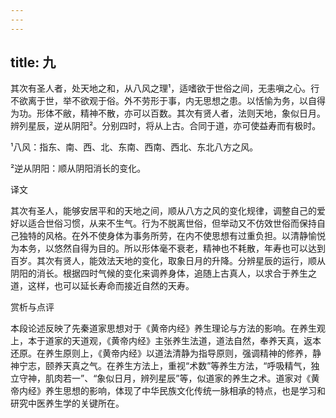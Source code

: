 ```yaml
---
---
---
```

title: 九
---




其次有圣人者，处天地之和，从八风之理¹，适嗜欲于世俗之间，无恚嗔之心。行不欲离于世，举不欲观于俗。外不劳形于事，内无思想之患。以恬愉为务，以自得为功。形体不敝，精神不散，亦可以百数。其次有贤人者，法则天地，象似日月。辨列星辰，逆从阴阳²。分别四时，将从上古。合同于道，亦可使益寿而有极时。

¹八风：指东、南、西、北、东南、西南、西北、东北八方之风。

²逆从阴阳：顺从阴阳消长的变化。

译文

其次有圣人，能够安居平和的天地之间，顺从八方之风的变化规律，调整自己的爱好以适合世俗习惯，从来不生气。行为不脱离世俗，但举动又不仿效世俗而保持自己独特的风格。在外不使身体为事务所劳，在内不使思想有过重负担。以清静愉悦为本务，以悠然自得为目的。所以形体毫不衰老，精神也不耗散，年寿也可以达到百岁。其次有贤人，能效法天地的变化，取象日月的升降。分辨星辰的运行，顺从阴阳的消长。根据四时气候的变化来调养身体，追随上古真人，以求合于养生之道，这样，也可以延长寿命而接近自然的天寿。

赏析与点评

本段论述反映了先秦道家思想对于《黄帝内经》养生理论与方法的影响。在养生观上，本于道家的天道观，《黄帝内经》主张养生法道，道法自然，奉养天真，返本还原。在养生原则上，《黄帝内经》以道法清静为指导原则，强调精神的修养，静神宁志，颐养天真之气。在养生方法上，重视“术数”等养生方法，“呼吸精气，独立守神，肌肉若一”、“象似日月，辨列星辰”等，似道家的养生之术。道家对《黄帝内经》养生思想的影响，体现了中华民族文化传统一脉相承的特点，也是学习和研究中医养生学的关键所在。